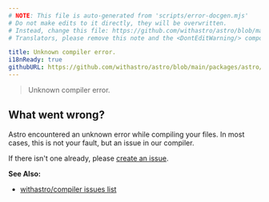 ```yaml
---
# NOTE: This file is auto-generated from 'scripts/error-docgen.mjs'
# Do not make edits to it directly, they will be overwritten.
# Instead, change this file: https://github.com/withastro/astro/blob/main/packages/astro/src/core/errors/errors-data.ts
# Translators, please remove this note and the <DontEditWarning/> component.

title: Unknown compiler error.
i18nReady: true
githubURL: https://github.com/withastro/astro/blob/main/packages/astro/src/core/errors/errors-data.ts
---
```


<DontEditWarning />


> Unknown compiler error.
## What went wrong?
Astro encountered an unknown error while compiling your files. In most cases, this is not your fault, but an issue in our compiler.

If there isn't one already, please [create an issue](https://astro.build/issues/compiler).

**See Also:**
-  [withastro/compiler issues list](https://astro.build/issues/compiler)


